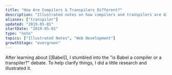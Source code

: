 ```yaml
---
title: "How Are Compilers & Transpilers Different?"
description: "Illustrated notes on how compilers and transpilers are different"
aliases: ["transpiler"]
updated: "2019-05-01"
startDate: "2019-05-01"
type: "note"
topics: ["Illustrated Notes", "Web Development"]
growthStage: "evergreen"
---
```


After learning about [[Babel]], I stumbled into the "is Babel a compiler or a transpiler?" debate. To help clarify things, I did a little research and illustrated it.

<BasicImage
    width="860px"
    alt="Compilers and Transpilers"
    src="https://res.cloudinary.com/dg3gyk0gu/image/upload/c_scale,w_900/v1592262869/maggieappleton.com/egghead-course-notes/Compile_Transpile_Final.png"
/>
